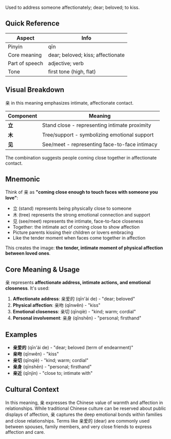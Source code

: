 Used to address someone affectionately; dear; beloved; to kiss.

## Quick Reference

| Aspect         | Info                              |
| -------------- | --------------------------------- |
| Pinyin         | qīn                               |
| Core meaning   | dear; beloved; kiss; affectionate |
| Part of speech | adjective; verb                   |
| Tone           | first tone (high, flat)           |

## Visual Breakdown

亲 in this meaning emphasizes intimate, affectionate contact.

| Component | Meaning                                                   |
| --------- | --------------------------------------------------------- |
| **立**    | Stand close - representing intimate proximity             |
| **木**    | Tree/support - symbolizing emotional support             |
| **见**    | See/meet - representing face-to-face intimacy           |

The combination suggests people coming close together in affectionate contact.

## Mnemonic

Think of 亲 as **"coming close enough to touch faces with someone you love"**:

- 立 (stand) represents being physically close to someone
- 木 (tree) represents the strong emotional connection and support
- 见 (see/meet) represents the intimate, face-to-face closeness
- Together: the intimate act of coming close to show affection
- Picture parents kissing their children or lovers embracing
- Like the tender moment when faces come together in affection

This creates the image: **the tender, intimate moment of physical affection between loved ones**.

## Core Meaning & Usage

亲 represents **affectionate address, intimate actions, and emotional closeness**. It's used:

1. **Affectionate address**: 亲爱的 (qīn'ài de) - "dear; beloved"
2. **Physical affection**: 亲吻 (qīnwěn) - "kiss"
3. **Emotional closeness**: 亲切 (qīnqiè) - "kind; warm; cordial"
4. **Personal involvement**: 亲身 (qīnshēn) - "personal; firsthand"

## Examples

- **亲爱的** (qīn'ài de) - "dear; beloved (term of endearment)"
- **亲吻** (qīnwěn) - "kiss"
- **亲切** (qīnqiè) - "kind; warm; cordial"
- **亲身** (qīnshēn) - "personal; firsthand"
- **亲近** (qīnjìn) - "close to; intimate with"

## Cultural Context

In this meaning, 亲 expresses the Chinese value of warmth and affection in relationships. While traditional Chinese culture can be reserved about public displays of affection, 亲 captures the deep emotional bonds within families and close relationships. Terms like 亲爱的 (dear) are commonly used between spouses, family members, and very close friends to express affection and care.
